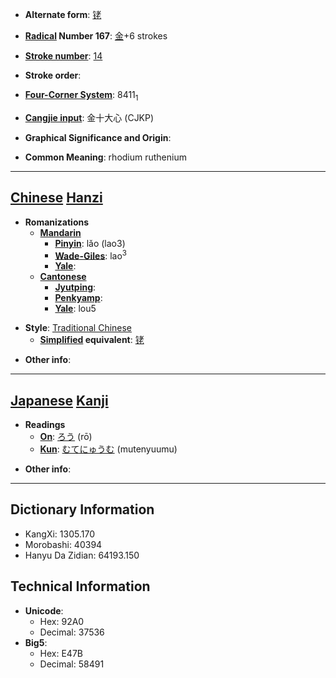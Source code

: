 * '''Alternate form''': [[铑]]

* '''[[Wiktionary:Chinese radical index| Radical]] Number 167''': [[Wiktionary:Chinese radical index 金|金]]+6 strokes

* '''[[Wiktionary:Chinese total strokes index|Stroke number]]''': [[Wiktionary:Chinese total strokes index 14|14]]

* '''Stroke order''': 

* '''[[Wiktionary:Chinese four corner index|Four-Corner System]]''': 8411<sub>1</sub>

* '''[[Wiktionary:Chinese Cangjie index|Cangjie input]]''': 金十大心 (CJKP)

* '''Graphical Significance and Origin''': 

* '''Common Meaning''': rhodium ruthenium

----

== [[Chinese]] [[Hanzi]] ==

* '''Romanizations'''
** '''[[Mandarin]]'''
*** '''[[Pinyin]]''': lǎo (lao3)
*** '''[[Wade-Giles]]''': lao<sup>3</sup>
*** '''[[Yale]]''': 
** '''[[Cantonese]]'''
*** '''[[Jyutping]]''':
*** '''[[Penkyamp]]''': 
*** '''[[Yale]]''': lou5

* '''Style''': [[Traditional Chinese]] 
** '''[[Simplified Chinese|Simplified]] equivalent''': [[铑]]

* '''Other info''': 

----

== [[Japanese]] [[Kanji]] ==

* '''Readings'''
** '''[[On]]''': [[ろう]] (rō)
** '''[[Kun]]''': [[むてにゅうむ]] (mutenyuumu)

* '''Other info''':  

----

== Dictionary Information ==

* KangXi: 1305.170
* Morobashi: 40394
* Hanyu Da Zidian: 64193.150

== Technical Information ==

* '''Unicode''':
** Hex: 92A0
** Decimal: 37536
* '''Big5''':
** Hex: E47B
** Decimal: 58491